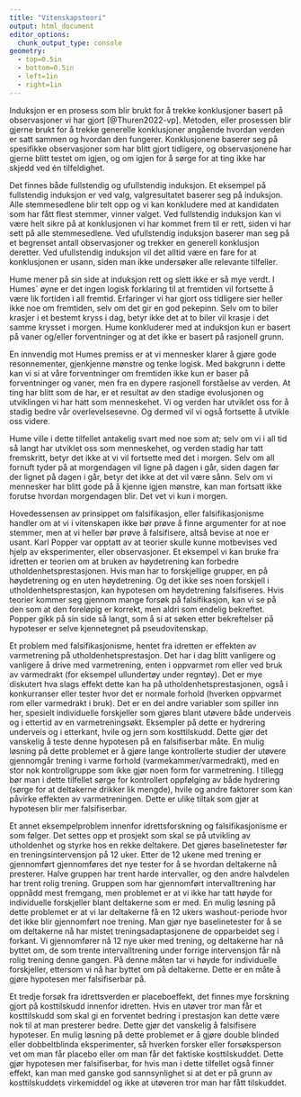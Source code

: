 ```yaml
---
title: "Vitenskapsteori"
output: html_document
editor_options: 
  chunk_output_type: console
geometry:
  - top=0.5in
  - bottom=0.5in
  - left=1in
  - right=1in
---
```



Induksjon er en prosess som blir brukt for å trekke konklusjoner basert på observasjoner vi har gjort [@Thuren2022-vp]. Metoden, eller prosessen blir gjerne brukt for å trekke generelle konklusjoner angående hvordan verden er satt sammen og hvordan den fungerer. Konklusjonene baserer seg på spesifikke observasjoner som har blitt gjort tidligere, og observasjonene har gjerne blitt testet om igjen, og om igjen for å sørge for at ting ikke har skjedd ved én tilfeldighet. 

Det finnes både fullstendig og ufullstendig induksjon. Et eksempel på fullstendig induksjon er ved valg, valgresultatet baserer seg på induksjon. Alle stemmesedlene blir telt opp og vi kan konkludere med at kandidaten som har fått flest stemmer, vinner valget. Ved fullstendig induksjon kan vi være helt sikre på at konklusjonen vi har kommet frem til er rett, siden vi har sett på alle stemmesedlene. Ved ufullstendig induksjon baserer man seg på et begrenset antall observasjoner og trekker en generell konklusjon deretter. Ved ufullstendig induksjon vil det alltid være en fare for at konklusjonen er usann, siden man ikke undersøker alle relevante tilfeller. 

Hume mener på sin side at induksjon rett og slett ikke er så mye verdt. I Humes´ øyne er det ingen logisk forklaring til at fremtiden vil fortsette å være lik fortiden i all fremtid. Erfaringer vi har gjort oss tidligere sier heller ikke noe om fremtiden, selv om det gir en god pekepinn. Selv om to biler krasjer i et bestemt kryss i dag, betyr ikke det at to biler vil krasje i det samme krysset i morgen. Hume konkluderer med at induksjon kun er basert på vaner og/eller forventninger og at det ikke er basert på rasjonell grunn. 

En innvendig mot Humes premiss er at vi mennesker klarer å gjøre gode resonnementer, gjenkjenne mønstre og tenke logisk. Med bakgrunn i dette kan vi si at våre forventninger om fremtiden ikke kun er baser på forventninger og vaner, men fra en dypere rasjonell forståelse av verden. At ting har blitt som de har, er et resultat av den stadige evolusjonen og utviklingen vi har hatt som menneskehet. Vi og verden har utviklet oss for å stadig bedre vår overlevelsesevne. Og dermed vil vi også fortsette å utvikle oss videre. 

Hume ville i dette tilfellet antakelig svart med noe som at; selv om vi i all tid så langt har utviklet oss som menneskehet, og verden stadig har tatt fremskritt, betyr det ikke at vi vil fortsette med det i morgen. Selv om all fornuft tyder på at morgendagen vil ligne på dagen i går, siden dagen før der lignet på dagen i går, betyr det ikke at det vil være sånn. Selv om vi mennesker har blitt gode på å kjenne igjen mønstre, kan man fortsatt ikke forutse hvordan morgendagen blir. Det vet vi kun i morgen. 


Hovedessensen av prinsippet om falsifikasjon, eller falsifikasjonisme handler om at vi i vitenskapen ikke bør prøve å finne argumenter for at noe stemmer, men at vi heller bør prøve å falsifisere, altså bevise at noe er usant. Karl Popper var opptatt av at teorier skulle kunne motbevises ved hjelp av eksperimenter, eller observasjoner. Et eksempel vi kan bruke fra idretten er teorien om at bruken av høydetrening kan forbedre utholdenhetsprestasjonen. Hvis man har to forskjellige grupper, en på høydetrening og en uten høydetrening. Og det ikke ses noen forskjell i utholdenhetsprestasjon, kan hypotesen om høydetrening falsifiseres. Hvis teorier kommer seg gjennom mange forsøk på falsifikasjon, kan vi se på den som at den foreløpig er korrekt, men aldri som endelig bekreftet. Popper gikk på sin side så langt, som å si at søken etter bekreftelser på hypoteser er selve kjennetegnet på pseudovitenskap. 

Et problem med falsifikasjonisme, hentet fra idretten er effekten av varmetrening på utholdenhetsprestasjon. Det har i dag blitt vanligere og vanligere å drive med varmetrening, enten i oppvarmet rom eller ved bruk av varmedrakt (for eksempel ullundertøy under regntøy). Det er mye diskutert hva slags effekt dette kan ha på utholdenhetsprestasjonen, også i konkurranser eller tester hvor det er normale forhold (hverken oppvarmet rom eller varmedrakt i bruk). Det er en del andre variabler som spiller inn her, spesielt individuelle forskjeller som gjøres blant utøvere både underveis og i ettertid av en varmetreningsøkt. Eksempler på dette er hydrering underveis og i etterkant, hvile og jern som kosttilskudd. Dette gjør det vanskelig å teste denne hypotesen på en falsifiserbar måte. En mulig løsning på dette problemet er å gjøre lange kontrollerte studier der utøvere gjennomgår trening i varme forhold (varmekammer/varmedrakt), med en stor nok kontrollgruppe som ikke gjør noen form for varmetrening. I tillegg bør man i dette tilfellet sørge for kontrollert oppfølging av både hydrering (sørge for at deltakerne drikker lik mengde), hvile og andre faktorer som kan påvirke effekten av varmetreningen. Dette er ulike tiltak som gjør at hypotesen blir mer falsifiserbar. 

Et annet eksempelproblem innenfor idrettsforskning og falsifikasjonisme er som følger. Det settes opp et prosjekt som skal se på utvikling av utholdenhet og styrke hos en rekke deltakere. Det gjøres baselinetester før en treningsintervensjon på 12 uker. Etter de 12 ukene med trening er gjennomført gjennomføres det nye tester for å se hvordan deltakerne nå presterer. Halve gruppen har trent harde intervaller, og den andre halvdelen har trent rolig trening. Gruppen som har gjennomført intervalltrening har oppnådd mest fremgang, men problemet er at vi ikke har tatt høyde for individuelle forskjeller blant deltakerne som er med. En mulig løsning på dette problemet er at vi lar deltakerne få en 12 ukers washout-periode hvor det ikke blir gjennomført noe trening. Man gjør nye baselinetester for å se om deltakerne nå har mistet treningsadaptasjonene de opparbeidet seg i forkant. Vi gjennomfører nå 12 nye uker med trening, og deltakerne har nå byttet om, de som trente intervalltrening under forrige intervensjon får nå rolig trening denne gangen. På denne måten tar vi høyde for individuelle forskjeller, ettersom vi nå har byttet om på deltakerne. Dette er en måte å gjøre hypotesen mer falsifiserbar på. 

Et tredje forsøk fra idrettsverden er placeboeffekt, det finnes mye forskning gjort på kosttilskudd innenfor idretten. Hvis en utøver tror man får et kosttilskudd som skal gi en forventet bedring i prestasjon kan dette være nok til at man presterer bedre. Dette gjør det vanskelig å falsifisere hypoteser. En mulig løsning på dette problemet er å gjøre double blinded eller dobbeltblinda eksperimenter, så hverken forsker eller forsøksperson vet om man får placebo eller om man får det faktiske kosttilskuddet. Dette gjør hypotesen mer falsifiserbar, for hvis man i dette tilfellet også finner effekt, kan man med ganske god sannsynlighet si at det er på grunn av kosttilskuddets virkemiddel og ikke at utøveren tror man har fått tilskuddet.  


